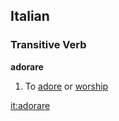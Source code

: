 ==Italian==
===Transitive Verb===
'''adorare'''
#To [[adore]] or [[worship]]
{{it-conj-are|ador|avere}}

[[it:adorare]]